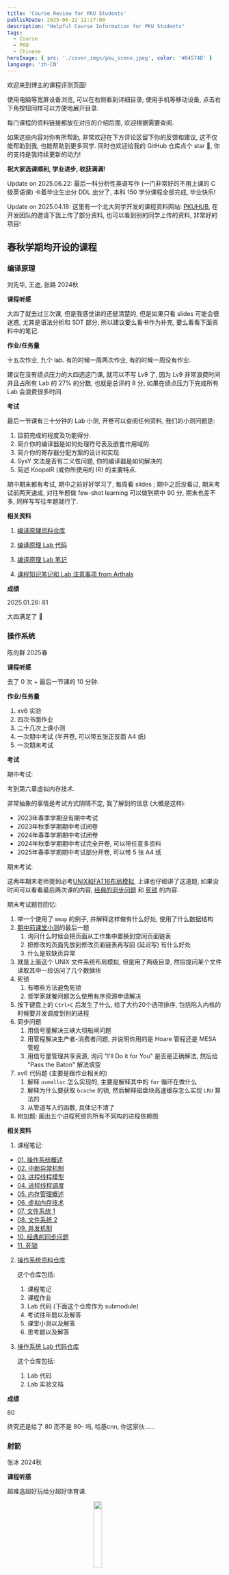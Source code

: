 ```yaml
---
title: 'Course Review for PKU Students'
publishDate: 2025-06-22 12:17:00
description: "Helpful Course Information for PKU Students"
tags:
  - Course
  - PKU
  - Chinese
heroImage: { src: './cover_imgs/pku_scene.jpeg', color: '#64574D' }
language: 'zh-CN'
---
```




<Aside title='Guide' type='tip'>

欢迎来到博主的课程评测页面! 

使用电脑等宽屏设备浏览, 可以在右侧看到详细目录; 使用手机等移动设备, 点击右下角按钮同样可以方便地展开目录. 

每门课程的资料链接都放在对应的介绍后面, 欢迎根据需要查阅. 

如果这些内容对你有所帮助, 非常欢迎在下方评论区留下你的反馈和建议, 这不仅能帮助到我, 也能帮助到更多同学. 同时也欢迎给我的 GitHub 仓库点个 star 🌟, 你的支持是我持续更新的动力!

**祝大家选课顺利, 学业进步, 收获满满!**

</Aside>

<Aside title='Update' type='note'>

Update on 2025.06.22: 最后一科分析性英语写作 (一门非常好的不用上课的 C 级英语课) 卡着毕业生出分 DDL 出分了, 本科 150 学分课程全部完成, 毕业快乐!

Update on 2025.04.18: 这里有一个北大同学开发的课程资料网站: [PKUHUB](https://pkuhub.cn), 在开发团队的邀请下我上传了部分资料, 也可以看到别的同学上传的资料, 非常好的项目!

</Aside>

## 春秋学期均开设的课程

### 编译原理

刘先华, 王迪, 张路 2024秋

**课程听感**

大四了就去过三次课, 但是我感觉讲的还挺清楚的, 但是如果只看 slides 可能会很迷惑, 尤其是语法分析和 SDT 部分, 所以建议要么看书作为补充, 要么看看下面资料中的笔记.

**作业/任务量**

十五次作业, 九个 lab. 有的时候一周两次作业, 有的时候一周没有作业.

建议在没有绩点压力的大四选这门课, 就可以不写 Lv9 了, 因为 Lv9 非常浪费时间并且占所有 Lab 的 27% 的分数, 也就是总评的 8 分, 如果在绩点压力下完成所有 Lab 会浪费很多时间.

**考试**

最后一节课有三十分钟的 Lab 小测, 开卷可以查阅任何资料, 我们的小测问题是:

1. 目前完成的程度及功能得分. 
2. 简介你的编译器是如何处理符号表及嵌套作用域的. 
3. 简介你的寄存器分配方案的设计和实现. 
4. SysY 文法是否有二义性问题, 你的编译器是如何解决的. 
5. 简述 KoopalR (或你所使用的 IR) 的主要特点. 

期中期末都有考试, 期中之前好好学习了, 每周看 slides ; 期中之后没看过, 期末考试前两天速成, 对往年题做 few-shot learning 可以做到期中 90 分, 期末也差不多, 同样写写往年题就行了.

**相关资料**

1. [编译原理资料仓库](https://github.com/EmptyBlueBox/Compiler_Principles-2024Fall-PKU)

    <GithubCard repo="EmptyBlueBox/Compiler_Principles-2024Fall-PKU" />

2. [编译原理 Lab 代码](https://github.com/EmptyBlueBox/Compiler_Principles_Lab-2024Fall-PKU)

    <GithubCard repo="EmptyBlueBox/Compiler_Principles_Lab-2024Fall-PKU" />

3. [编译原理 Lab 笔记](https://www.lyt0112.com/blog/compiler_principles_lab_note-zh)
4. [课程知识笔记和 Lab 注意事项 from Arthals](https://arthals.ink/tags/编译原理)

**成绩**

2025.01.26: 81

大四满足了 🎊

### 操作系统

陈向群 2025春

**课程听感**

去了 0 次 + 最后一节课的 10 分钟.

**作业/任务量**

1. xv6 实验
2. 四次书面作业
3. 二十几次上课小测
4. 一次期中考试 (半开卷, 可以带五张正反面 A4 纸)
5. 一次期末考试

**考试**

期中考试:

考到第六章虚拟内存技术.

非常抽象的事情是考试方式阴晴不定, 我了解到的信息 (大概是这样):

  * 2023年春季学期没有期中考试
  * 2023年秋季学期期中考试闭卷
  * 2024年春季学期期中考试闭卷
  * 2024年秋季学期期中考试完全开卷, 可以带任意多资料
  * 2025年春季学期期中考试部分开卷, 可以带 5 张 A4 纸

期末考试:

这两年期末老师提到必考[UNIX和FAT16布局模拟](https://github.com/EmptyBlueBox/Operating_Systems-2025Spring-PKU/blob/main/Resource/思考题.md#02-unix和fat16布局模拟), 上课也仔细讲了这道题, 如果没时间可以看看最后两次课的内容, [经典的同步问题](https://www.lyt0112.com/blog/operating_systems_note_10-zh) 和 [死锁](https://www.lyt0112.com/blog/operating_systems_note_11-zh) 的内容.

期末考试题目回忆:

1. 举一个使用了 `mmap` 的例子, 并解释这样做有什么好处, 使用了什么数据结构
2. [期中前课堂小测](https://github.com/EmptyBlueBox/Operating_Systems-2025Spring-PKU/blob/main/Resource/课堂小测-期中前.md)的最后一题
    1. 询问什么时候会把页面从工作集中置换到空闲页面链表
    2. 把修改的页面先放到修改页面链表再写回 (延迟写) 有什么好处
    3. 什么是软缺页异常
3. 就是上面这个 UNIX 文件系统布局模拟, 但是用了两级目录, 然后提问某个文件读取其中一段访问了几个数据块
4. 死锁
    1. 有哪些方法避免死锁
    2. 哲学家就餐问题怎么使用有序资源申请解决
5. 按下键盘上的 `Ctrl+C` 后发生了什么, 给了大约20个选项排序, 包括陷入内核的时候要并发调度到别的进程
6. 同步问题
    1. 用信号量解决三峡大坝船闸问题
    2. 用管程解决生产者-消费者问题, 并说明你用的是 Hoare 管程还是 MESA 管程
    3. 用信号量管理共享资源, 询问 "I'll Do it for You" 是否是正确解法, 然后给 "Pass the Baton" 解法填空
7. xv6 代码题 (主要是跟作业相关的)
    1. 解释 `uvmalloc` 怎么实现的, 主要是解释其中的 `for` 循环在做什么
    2. 解释为什么要获取 `bcache` 的锁, 然后解释磁盘块高速缓存怎么实现 `LRU` 算法的
    3. 从管道写入的函数, 具体记不清了
8. 附加题: 画出五个进程死锁的所有不同构的进程依赖图

**相关资料**

1. 课程笔记:

  - [01. 操作系统概述](https://www.lyt0112.com/blog/operating_systems_note_01-zh)
  - [02. 中断异常机制](https://www.lyt0112.com/blog/operating_systems_note_02-zh)
  - [03. 进程线程模型](https://www.lyt0112.com/blog/operating_systems_note_03-zh)
  - [04. 进程线程调度](https://www.lyt0112.com/blog/operating_systems_note_04-zh)
  - [05. 内存管理概述](https://www.lyt0112.com/blog/operating_systems_note_05-zh)
  - [06. 虚拟内存技术](https://www.lyt0112.com/blog/operating_systems_note_06-zh)
  - [07. 文件系统 1](https://www.lyt0112.com/blog/operating_systems_note_07-zh)
  - [08. 文件系统 2](https://www.lyt0112.com/blog/operating_systems_note_08-zh)
  - [09. 并发机制](https://www.lyt0112.com/blog/operating_systems_note_09-zh)
  - [10. 经典的同步问题](https://www.lyt0112.com/blog/operating_systems_note_10-zh)
  - [11. 死锁](https://www.lyt0112.com/blog/operating_systems_note_11-zh)

2. [操作系统资料仓库](https://github.com/EmptyBlueBox/Operating_Systems-2025Spring-PKU)

    <GithubCard repo="EmptyBlueBox/Operating_Systems-2025Spring-PKU" />

    这个仓库包括:

    1. 课程笔记
    2. 课程作业
    3. Lab 代码 (下面这个仓库作为 submodule)
    4. 考试往年题以及解答
    5. 课堂小测以及解答
    6. 思考题以及解答

3. [操作系统 Lab 代码仓库](https://github.com/EmptyBlueBox/Operating_Systems_Lab-2025Spring-PKU)

    <GithubCard repo="EmptyBlueBox/Operating_Systems_Lab-2025Spring-PKU" />

    这个仓库包括:

    1. Lab 代码
    2. Lab 实验文档

**成绩**

80

终究还是给了 80 而不是 80- 吗, 哈基cnn, 你这家伙......

### 射箭

张冰 2024秋

**课程听感**

超难选超好玩给分超好体育课.

<img src="https://cdn.lyt0112.com/2025/01/055f0043a11fe58770a68267dced1984.jpeg" alt="" style="width: 20%; height: auto; display: block; margin: 0 auto;" /><p style="text-align: center; font-style: italic; color: gray;"> 这个博主射箭超厉害 </p>

<img src="https://cdn.lyt0112.com/2025/01/3e98c1e86518aedeafc3f6f7be2d84fd.png" alt="" style="width: 20%; height: auto; display: block; margin: 0 auto;" /><p style="text-align: center; font-style: italic; color: gray;"> 最后一节课的有趣射箭小游戏, 第一名有奖牌 </p>

**作业/任务量**

只有期末理论方面的一篇手写论文, 和射箭相关写多少字都行, 我就写了两段话半张 A4 纸.

**考试**

期末会有两节课的射箭排位赛, 具体方式就是每节课每人射 8 组箭, 前两组用作热身不算成绩, 每组箭 6 枝, 两节课总共算 72 枝箭的成绩, 最后全班按照总环数排名.

基本上 650 环可以拿到第一名, 博主 610 环第四名.

**相关资料**

无

**成绩**

2024.12.30: 97

疑似体测扣了 3 分, 射箭本体满分...🌚...

## 秋季学期课程

### 信息安全引论

王昭 2024秋

**课程听感**

大四专业选修凑学分课, 疑似没听过. Slides 也非常非常极尽迷惑之事, 根本看不明白, 感觉不如看课本, 但是课本太多了, 所以建议前几节课学学后面的就不用学了, 尤其是期中之后的知识考试涉及不多.

**作业/任务量**

三次书面作业, 六次小测, 两次作业小测, 四次课堂小测, 但是课堂小测可以下来问同学密码是多少然后补测.

一次写代码的 Lab, 若干次在一个在线平台上的 Lab, 第一个 Lab 需要费点时间, 后面的 Lab 比较简单, 一个小时就能做一个.

**考试**

没有期中考试, 期末考试 60% 为作业题, 大四同学好好复习作业题和小测题即可, 在仓库里有详细解析的作业题和小测题自取~

期末题型为填空, 判断, 选择, 简答, 大题, 体感来讲如果好好复习了作业题和小测题确实至少能拿 60 分, 博主体感正经写了 80 分左右的题目, 剩下 20 分就瞎写了.

**相关资料**

1. [信息安全引论资料仓库](https://github.com/EmptyBlueBox/Introduction_to_Information_Security-2024Fall-PKU)

    <GithubCard repo="EmptyBlueBox/Introduction_to_Information_Security-2024Fall-PKU" />

    这个仓库包括:

    1. 作业及解答
    2. 期末复习选择题总结
    3. Lab 解答
    4. 小测题, 不过已经总结进期末复习选择题总结里了
    5. 课本

**成绩**

2025.01.16: 84

大四满足了 🎊

### 强化学习

李文新 2024秋

**课程听感**

大四就去过两次课, 感觉不如看 slides, 但是上课回答问题可以加分, 最高加三分. 同时时不时就有传纸条签到的环节, 但是完全可以让同学帮忙写姓名学号.

**作业/任务量**

八次作业, 一次大作业, 一次课程大作业 Presentation.

每次小作业差不多花一两个小时, 就是复现一些经典的 RL 算法, 有的调参还挺烦的. 其中最后一个作业是在开悟平台上的控制 agent 走迷宫, 只需要调整 reward 然后续训就能达到 1430 左右的分数.

大作业是在四个项目里选择, 分别是开悟平台王者1v1对战, 国标麻将, 双升, 和掼蛋的强化学习模型训练, 每个大作业按照跟同学的对战胜负排名天梯给分. 建议选择王者1v1对战, 因为可以复用最后一次小作业的经验, 并且不用修改代码就能跑起来, 最后只需要调整 reward 和模型架构即可.

大作业 Presentation 就是每组上台汇报自己的 RL agent 训练经验, 汇报持续两周, 第一周汇报的同学因为训练时间更少所以有一分加分.

**考试**

没有期中考试, 期末考试 60 道选择题. 拟合小测题和往年题即可.

**相关资料**

1. [强化学习资料仓库](https://github.com/EmptyBlueBox/Reinforcement_Learning-2024Fall-PKU)

    <GithubCard repo="EmptyBlueBox/Reinforcement_Learning-2024Fall-PKU" />

    这个仓库包括:
    
    1. 期末复习总结
    2. 课程作业及解答
    3. 小测题
    4. 课本

**成绩**

89

给分吹爆, 没有任何额外加分都能给大四这么高, 优秀率 60%.

来自树洞 7073734:

学长学长，你的地概确实很强，但还是太吃优秀率限制了，有没有什么更加简单又好拿分的课程推荐一下吗？

有的兄弟！有的！像这么好的课程北大当然是不止一个了，一共有九个，当时当前学期t0.5的优质课程，随便选上一个都能够轻松彩虹，如果九门都选上那你的院系排名将会冲顶，如果九门课都像学长一样拿到满分的水平，那我可以说你的成绩可以直接冲五四奖学金都是没有问题的了. 

2025年，zkc教员宣告水课地概已不复存在，考试重点不再勾画，优秀率也不再给满，新形势下，老九门课程讲何去何从？我们还有没有机会重铸彩虹荣光？

有的兄弟！有的！我推荐你来选嘻嘻科学技术学院课程：强化学习. 本课程由李文新教授讲授，课堂幽默风趣互动良多愉快有加分，且加分有上限无内卷，作业两周一个轻松容易，不考勤有慕课复习无压力，考核内容有趣不紧张，助教贴心全程陪学有问必答答必解惑，lab框架清晰同学交流密切，更有前沿讲座各界大佬分享技术交流思想，考题不超纲全是单选且与教学内容绝对平行不正交，有往年题提供开源自信从不隐瞒，大作业选题宽泛麻将掼蛋王者荣耀应有尽有，即使你对强化学习算法一窍不通也可以简单多次训练拿到很好的表现加强对强化学习的了解与认知. 

选择强化学习，重铸彩虹荣光！

兄弟！有没有心动！

兄弟！有的！

### 智能机器人概论

赵卉菁 2023秋

**课程听感**

听感一般, 老师讲课很认真, 但是三教的教室实在是太温暖了, 让人不得不睡觉... 

最后来的人越来越少, 老师就会以前一节课的 slides 内容作为小测内容, 在下一节课小测, 但是准确率不重要, 是用作签到的.

**作业/任务量**

三次写代码的小作业, 每次也就几十行代码, 很快就写完了, 但是要写实验报告, 大概是使用课上讲过的算法来构建地图这样的简单任务.

期中期末两次大作业.

期中是绕行理科二号楼一圈, 今年额外加了最后的绕桶项目, 难度较大, 前面的拐弯使用启发式算法即可.

期末是自选题目, 最重要的事情是选择一个有趣的题目, 强烈建议借助小车完成期末作业, 然后可以做一个视频讲一个故事, 越有趣越好, 代码难度没有什么影响.

附上我们组的期末大作业视频以供参考: [Bilibili](https://b23.tv/gBXGwpG)

**考试**

无

**相关资料**

1. [智能机器人概论资料仓库](https://github.com/EmptyBlueBox/Introduction_to_Intelligent_Robots-zhj-2023Fall-PKU)

    <GithubCard repo="EmptyBlueBox/Introduction_to_Intelligent_Robots-zhj-2023Fall-PKU" />

    这个仓库包括:

    1. 三次作业的代码
    2. 期中大作业的代码和评分标准
    3. 期末大作业的视频链接

**成绩**

93

感觉是大作业的 idea 让老师感觉很有趣.

### 计算机网络

黄群 2023秋

**课程听感**

黄群老师讲课是自顶向下的, 和同一个学期的计网实验班是相反的顺序. 

老师讲得挺好的, 可以把 slides 和口述部分连接起来形成逻辑链条, 课程值得一听. 

讲课的时候老师还喜欢加入长者的梗, +1s

**作业/任务量**

没有平时作业.

四个 lab 选三个最高分, 我选择的是 1, 2, 4, 首先第四个 lab 半个小时就能写完, 一定要选; 第一个 lab 也不难, 而且是刚开学时间充裕, 建议选; 最后我还建议选第二个 lab, 因为第三个 lab 可能和期末考试时间有冲突, 难度也不低. 

MOOC 水过, ddl 是期末之后, 及格就行.

**考试**

期中考试无, 期末考试会给往年题和考试范围.

**相关资料**

1. [计算机网络资料仓库](https://github.com/EmptyBlueBox/Computer_Networks-hq-2023Fall-PKU)

    <GithubCard repo="EmptyBlueBox/Computer_Networks-hq-2023Fall-PKU" />

    这个仓库包括:
    
    1. 我的期末复习笔记.
    2. Labs , 但是第三个 Router Lab 仍然有 bug , 但是由于只需要完成四个 lab 中的三个即可, 所以这个 lab 就没有彻底完成.
    3. 一些相关资源, 包括一些往年题.

**成绩**

88

疑似期末考得一般.

### 博弈论

刘霖 2023秋

**课程听感**

这是政府学院的刘霖教授开设的三学分博弈论课程, 课程分为四个部分介绍了不同种类的博弈论, 知识内容还是比较丰富的, 老师上课也会积极与同学互动, 叫同学上台回答问题.

但是刘霖教授的讲课方式注定了这门课需要下课自己好好思考学习. 因为老师的 slides 只有大纲, 具体的知识点都是口述, 所以上课是必要的, 但是又由于老师讲课有的时候比较模糊, 所以需要下课复习回放. 在复习回放的基础上, 没有必要看其他的补充教材.

**作业/任务量**

作业次数不多, 但是每次作业都有较难的题, 需要多花一些时间认真思考.

**考试**

老师的考试方式也是很有特点, 考试类似简单的数学课考试, 所以吸引了很多数学, 物理, 信科学院的同学选修. 

不过如果对考试非常有信心, 是可以冲击彩虹的, 我仅使用了自己记的笔记就拿到了彩虹, 没有使用其它的参考资料, 欢迎参考!

**相关资料**

1. [博弈论资料仓库](https://github.com/EmptyBlueBox/Game_Theory-ll-2023Fall-PKU)

    <GithubCard repo="EmptyBlueBox/Game_Theory-ll-2023Fall-PKU" />

    这个仓库包括:

    1. 课件
    2. 带有笔记的课件 (我的主要贡献是给老师较为简陋的 slides 上记录了非常详尽的笔记, 基本上都是根据老师口述所整理的, 感觉对这门课的学习会有非常大的帮助)
    3. 课程作业
    4. 一些相关资源 (包括往年的考试和往年带有答案的作业题)

**成绩**

100

### 魅力化学

黄建滨 2022秋

**课程听感**

老师风趣幽默, 每节课会请不同方向的教授来做讲座, 每节课课前会发一个有两三道题的小测, 听完讲座交上去, 用作签到.

**作业/任务量**

一篇期末论文

**考试**

没有考试

**相关资料**

[我的魅力化学课程论文](https://www.lyt0112.com/blog/crystal-zh)

**成绩**

97

唯一一个上 90 的论文课... 想必是论文写出了真情实感吧🥹

### 计算机系统导论

管雪涛 2022秋

2024.09.05 Update: 兹喜闻zzy同学当选为24届27班ICS助教, 特此表示热烈祝贺!

**课程听感**

这门课的课程测评很多了, 就不重复说了. 

在此推荐唯一真神: [更适合北大宝宝体质的 XXX Lab 踩坑记](https://arthals.ink/blog/data-lab)

**相关资料**

1. [计算机系统导论资料仓库](https://github.com/EmptyBlueBox/Introduction_to_Computer_System_ICS-gxt-2022Fall-PKU)

    <GithubCard repo="EmptyBlueBox/Introduction_to_Computer_System_ICS-gxt-2022Fall-PKU" />

    这个仓库包括:

    1. 所有lab的满分解答 (针对2022年版本的labs, 由于包含面向样例优化, 之后的年份可能由于测试样例的改变导致性能急剧下降, 比如下降到80分左右)

**成绩**

94

历史成绩不具备现实意义.

### 数据结构与算法 (A)

邹磊 2022秋

**课程听感**

中规中矩, 感觉看看 slides 就可以了. 对于学习巩固算法知识还是有用的.

**作业/任务量**

中规中矩, 每一章有一些算法题和几道书面算法题, 尽量熟练使用 STL 可以提高编程效率.

**考试**

期中考试:

期中是线下考试, 大部分就是正常的算法模拟题, 拟合一下往年题就好了

期末考试:

线上考试, 不具有参考意义. 但是是根据样例通过个数给分, 与之前的程设和计算概论都不同.

**相关资料**

1. [数据结构与算法资料仓库](https://github.com/EmptyBlueBox/Data_Structures_And_Algorithms_A-zl-2022Fall-PKU/)

    <GithubCard repo="EmptyBlueBox/Data_Structures_And_Algorithms_A-zl-2022Fall-PKU/" />

    这个仓库包括:

    1. 上机作业题
    2. 书面作业题
    3. 往年考试题

**成绩**

91

历史成绩不具备现实意义.

### 中级微观经济学 (Legacy)

秦晋 2023秋

Update 2024.09.25: 看老师在朋友圈发了一暑假照片哈哈哈

Update 2024.06.06: 听说老师要走了, 真的很可惜, 虽然在考试和难度方面有争议, 但是老师讲的还是很认真的, 也对教书这件事情很热情. 希望老师能找到可以实现理想的地方.

**课程听感**

非常不错, Dr.J 讲课条理清晰, 用填空的形式带领补全思维链条, 微观经济学本身就有清晰的理论依据, 这更使得这门课听起来简洁明了. 如果学过吴泽南的经济学原理, 那么这门课的内容大部分是在经济学原理中已经讲授过的, 所以给我一种在复习经济学原理的错觉(x

**作业/任务量**

作业不难, 可能偶尔有一两道比较tricky的问题

**考试**

出分之后在树洞上引起了不小的讨论, 主要是在讨论这样给分是否合理. 由于调分力度很大, 树洞里大量的彩虹和 84.5 样本说明成绩分布有极端化的趋势, 我觉得在调分的时候适当引入一些梯度可以更好评价每一位同学的付出程度. 当然无论如何调分力度都很大, 期末是助教出题, 题目较难, 但是最后的成绩很满意!

**相关资料**

1. [中级微观经济学资料仓库](https://github.com/EmptyBlueBox/Intermediate_Microeconomics-qj-2023Fall-PKU)

    <GithubCard repo="EmptyBlueBox/Intermediate_Microeconomics-qj-2023Fall-PKU" />

    这个仓库包括:

    1. 填补完成的课程笔记
    2. 课程作业
    3. 一些期末模拟题以供训练

**成绩**

100

历史成绩不具备现实意义.

## 春季学期课程

### 计算机视觉导论

王鹤 2024春

2024.07.12 Update: 出分哩, 大三结束!

2024.06.18 Update: PDF 格式的笔记在 GitHub 上作为 `Releases` 发布

**Github 仓库所有笔记更新完毕, 完结撒花!!!**

2024.06.08 Update: Embodied AI 相关笔记

2024.06.01 Update: Generative Model 相关笔记

2024.05.25 Update: Detection and Instance Segmentation 相关笔记

2024.05.18 Update: Transformer 相关笔记

**课程听感**

(以下是在课程笔记前写的前言)

作为北京大学信息科学技术学院的学生, 长期以来饱受糟糕课程质量, 糟糕课程作业, 糟糕考试难度的折磨.  比如算法设计与分析的等课程的教学质量极低, 教考分离, ICS 考试一面黑板的考试错误题目订正等等.  在这样的环境下,  遇到了王鹤老师开设的计算机视觉导论课程, 这门课程的内容丰富, 作业质量高, 考试难度适中, 称得上是精品课程 (与算分这种国家精品课程相区别) .

王鹤老师将计算机视觉的发展脉络呈现给大家, 在这个深度学习时代, 老师并没有完全忽视传统 CV 的方法, 而是挑选了其中具有代表性的工作, 这些工作为深度学习时代的 CV 打下了良好的基础, 提供了许多基础工具和数据集的构建方式. 同时老师也更加注重深度学习的基础知识, 如 BatchNorm 的特性和与其他 Norm 的区别, 许多人仅仅只是会 PyTorch 的积木搭建, 但是对于这些基础知识的原理和性质却不甚了解, 导致在实际使用中遇到问题时无法解决, 王老师在这方面往往提出 intuitive 的问题, 引人深思.

我是在大三下学期选修了这门课程, 即使我已经具有了一定的深度学习基础, 但是我仍然很享受上课 (看回放) 的过程, 因为对于许多已经了解的知识, 王老师会再度给出解释, 总是让我在同一个地方有不同的收获.

我在本学期期中考试之前偶然了解到曾经有学长撰写了一本笔记, 但是许多内容已经进行了 更新或者删改, 因此我联系上林晓疏 (笔名) 学长, 获取了这份笔记的源代码, 并在此基础上进行更新, 以飨后人.

该笔记按照讲授先后顺序进行排列, 但是章节编排按照知识结构划分, 因此章节划分可能与课程进度有所不同. 同时本笔记不能替代课程, 只是对这部分知识的总结和思考, 建议与课程回放配合食用.

**作业/任务量**

作业是四次 lab , 没有其它作业, 对我来讲周更笔记算是比较有趣的事情, 一边看回放一边记记笔记需要两三个小时, 预计总时长会在25小时左右 (更新完之后发现总时长在35小时左右) .

Lab1

都不能使用 for 循环

1. 实现卷积, 包括 pedding , 使用 Toeplitz Matrix 实现卷积, 使用 Sliding Window 实现卷积
2. 实现 Canny Edge Detector, 包括包括 NMS 和 Edge Linking with Hysteresis Threshold
3. 实现 Harris Corner Detector
4. 使用 RANSAC 进行平面 fitting

Lab2

1. 手工实现反向传播 (不是很要求矩阵求导, 考试也不考察矩阵求导)
2. 手工实现 Batch Norm
3. 使用前两问的函数在 Cifar-10 上训练一个 CNN
4. 使用 PyTorch 实现一个 CNN

Lab3

除了 Marching Cube 都不能使用 for 循环

1. 实现相机校准
2. 从 depth image 重建点云
3. 从 mesh sample 点云, 使用两种 metric 计算点云距离
4. 使用 Marching Cube 从 SDF 重建 mesh

Lab4

可以使用 for 循环

1. 实现 Point Net
2. Mask RCNN
3. RNN

时间: 3-4个小时

lab质量较前三个有所下降, 大概是因为这几个网络复杂度提高了太多了, 想要好好写任务量太大了.

**考试**

期中考试

还是有一些难度的, cheatsheet实际上用处不大, 记录一些公式或者课上老师口述的例子就够了, 我考试的时候就看了两三次, 还是确认一下我记的名词是不是对的

需要对CV的知识和老师上课讲的 insight 比较熟悉才能拿到90+的分数

期末考试

几个记忆比较深刻的地方
1. 对于 RCNN, Fast RCNN, Faster RCNN 的算法流程要熟悉, 比如具体为什么 Fast RCNN 比 RCNN 快, 快在哪里了
2. Embodied AI 和一些相关知识点我的笔记都有提到
3. SDF 哪边是正数, 因为我有个同学记错了🙂‍↔️
4. Object detection 的 IoU, PR曲线, AP计算模拟

不过大三大四应该是不调分的, 我的原始成绩98.15, 最后还向下取整了🥹

**相关资料**

1. [计算机视觉导论资料仓库](https://github.com/EmptyBlueBox/Introduction_to_Computer_Vision-wh-2024Spring-PKU)

    <GithubCard repo="EmptyBlueBox/Introduction_to_Computer_Vision-wh-2024Spring-PKU" />

    这个仓库包括:

    1. Latex 格式的课程笔记, 编译好的 PDF 格式笔记可以在 `Releases` 中下载
    2. Lab 及其解答
    3. 一些相关 Cheatsheet

**成绩**

98

### 计算机组织与体系结构

陆俊林 2024春

**课程听感**

老师讲的挺好的, 讲课水平算信科中上等, 并且3学分的课按理来说有一天是奇偶周上课, 但是这一天不用上课, 老师安排自己看MOOC, 所以上起来就像两学分的课.

**作业/任务量**

1. 一次 Report on the EDVAC
2. 每周MOOC课后题

**考试**

考试考的是老师上课和MOOC的并集, 所以既需要上课也需要看MOOC, 很抽象.

期中考试比较简单, 拟合往年题.

期末考试: 我在写这段话的时候刚考完期末, 15道不定项选择题.

大题:

1. 读一段小汇编代码
2. 流水线分析, 数加入气泡之后总共几个周期, 有点像 ICS 的考试题
3. 外部中断的流程填空, 串行和并行数据传输的优缺点, MSI的优缺点
4. 经典Burst传输图, 背slides上的图就可以了

**相关资料**

1. [计算机组织与体系结构资料仓库](https://github.com/EmptyBlueBox/Computer_Architectures-ljl-2024Spring-PKU)

    <GithubCard repo="EmptyBlueBox/Computer_Architectures-ljl-2024Spring-PKU" />

    这个仓库包括:

    1. 课程讲义 (not available, copyright belongs to Prof. Junlin Lu)
    2. MOOC笔记
    3. 课程作业
    4. 一些其它资料 (往年考题和考试提纲)

**成绩**

85

### 数据库概论

陈立军 2024春

**课程听感**

听感一般, 老师讲课还可以, 但是上课人数是真的越来越少, 我基本上不上课就看回放, 这个学期好像也没有签到.

大家都喜欢入主中南海😍🥰

**作业/任务量**

六次作业, 五次实习, 虽然每次都借助 ChatGPT 完成, 用不了半天时间, 但是东西还挺多的, 主要是 ChatGPT 面对这种问题答案往往是不对的.

**考试**

没有期中考试, 这是好的.

期末考试听说会考很多 sides 上面的东西, 过拟合一下可怜的一点点往年题好了.

考完之后发现需要好好拟合往年题, 不论是期中还是期末.

首先是15道填空, 一个一分, 考的很细致, 比如如何使用关系代数判定函数依赖和多值依赖

大题:
1. 五个简答题, 元组关系演算, 期中往年题计算一个SQL查询的结果, 另外的记不清了
2. 期中往年题, 关系代数计算, 比如左外链接, 计算最小值, 基础关系运算表示除法, 四个小题还有一个忘了
3. 期中往年题, 股票SQL查询
4. 第一小题是计算一个比较复杂的函数依赖的候选码, 判断是哪个范式; 第二小题是期末往年题, 给定关系模式 R 和函数依赖集 F, 画出合适的 E-R 图 (提示: 先给出保持函数依赖的分解, 再观察各关系主外码的关系)
5. 期中往年题, 篮球比赛ER图
6. 视图可串行化+三个并发协议, 看看 slides 上面的例题即可

**相关资料**

1. [数据库概论资料仓库](https://github.com/EmptyBlueBox/Introduction_to_Database_Systems-clj-2024Spring-PKU)

    <GithubCard repo="EmptyBlueBox/Introduction_to_Database_Systems-clj-2024Spring-PKU" />

    这个仓库包括:

    1. 课程讲义
    2. 笔记 (基本上包含了老师上课口述的问题和知识, 从 `Releases` 下载)
    3. 课程作业 (包含六次作业和五次实习)
    4. 一些其它资料 (往年考题和考试提纲)

**成绩**

89.5

### 经济学原理 (Ⅱ)

庄晨 2023春

Update June 5th, 2024: 祝愿带了我两个学期的经济学原理的李亦丁助教学长在美国的博士研究顺利!

**课程听感**

这门课程是庄晨教授在北大第一次授课, 课程听起来难以通过 slides 和老师的口述建立起连贯的知识体系, 或许这也是宏观经济学本身的问题, 不像微观经济学那样有明确的唯一的数学模型.

感觉课程难度偏难, 这是因为老师强调经济学直觉, 对于一些问题没有拿出数学工具进行分析, 这就导致在一些宏观问题上有些迷惑, 一知半解.

**作业/任务量**

较少, 作业比课程 slides 清楚

**考试**

期中期末老师都给出了样例, 可以缓解题目参考较少的焦虑, 助教哥哥姐姐也在考试之前开腾讯会议带大家复习, 讲解考试样例🥰.

另外其实可以找找庄晨教授在国外开课的课程讲义等资料作为参考复习.

**相关资料**

1. [经济学原理 (Ⅱ) 资料仓库](https://github.com/EmptyBlueBox/Principle_of_Economics_II-zc-2023Spring-PKU)

    <GithubCard repo="EmptyBlueBox/Principle_of_Economics_II-zc-2023Spring-PKU" />

    这个仓库包括:

    1. 自己总结的课程笔记, 在一些数学推导上下了一些功夫总结, 可供参考
    2. 隔壁李博班的讲义
    3. 期中期末的样例题目
    4. 课程作业 (还被李亦丁学长发到小红书上去了)

**成绩**

96

### AI引论

刘利斌 2023春

Update 2025.02.20: 我来当助教啦

**课程听感**

这门课程是在2023年课程改革后的第一年, 比之前的AI引论好了不少 (之前的AI引论纯 flybitch), 在课程结构上更加符合认知规律了. 但是对于比较重要的 deep learning 部分, 和隔壁的 AI 基础相比讲授还是偏少, 期中之前的搜索讲的太多太细致了.

**作业/任务量**

作业不多, 但是lab想要满分还是需要一些时间的

**考试**

期中期末可以携带一张手写的 cheatsheet, 并且 cheatsheet 会被收走 (猜想可能是为了不让祖传cheatsheet) , 有难度, cheatsheet也用不上. 在此感慨隔壁 AI 基础考试半个小时拿到满分的 [卓宝](https://arthals.ink) 同学真是太强了...

**相关资料**

1. [AI引论资料仓库](https://github.com/EmptyBlueBox/Introduction_to_Artificial_Intelligence-llb-2023Spring-PKU)

    <GithubCard repo="EmptyBlueBox/Introduction_to_Artificial_Intelligence-llb-2023Spring-PKU" />

    这个仓库包括:

    1. 自己总结的课程笔记 (较为粗糙, 仅供参考)
    2. 课程lab解答
    3. 一些python练习 (许多同学没有python基础)

**成绩**

94

### 程序设计实习

刘家瑛 2022春

**课程听感**

这门课程的教学质量算是信科中上水平的, 尤其是刘家瑛老师讲课还是很有趣可爱的, 有的时候还会讲一些关于保研出国的建议.

这门课程前半学期是 c++ 类和对象的语法部分, 跟着 openjudge 上面的题目和课件正常学习就好了, 后半学期是算法部分, 对于非竞赛生可能需要多努力一些, 并且学着多使用 STL 会提高不少编程效率.

因为疫情原因, 数学考试延期至下学期开学进行, 所以我有充足的时间练习算法题, 这就是仓库里为什么会有那么多算法题的解答.

**作业/任务量**

作业就是每周写语法, 算法题, 平时任务量不大, 但是著名的魔兽世界还是需要一些时间完成的, 笔者当时是五一之前上午期中考完试, 下午写的终极版魔兽世界, 对上一版魔兽世界做了非常多的修改, 之后又零零碎碎花了一些时间对拍 debug , 魔兽世界对拍 debug 真是非常好的方法.

**考试**

因为是疫情期间线上期末考试, 不太具有参考价值.

**相关资料**

1. [程序设计实习资料仓库](https://github.com/EmptyBlueBox/Practice_of_Programming_in_C_and_CPP_cxsjsx-ljy-2022Spring-PKU)

    <GithubCard repo="EmptyBlueBox/Practice_of_Programming_in_C_and_CPP_cxsjsx-ljy-2022Spring-PKU" />

    这个仓库包括:

    1. 作业
    2. 课下练习
    3. 期中整理好的题目, 答案以及一些手写笔记
    4. 期末考题
    5. 算法模板整理
    6. Qt 大作业

**成绩**

91
